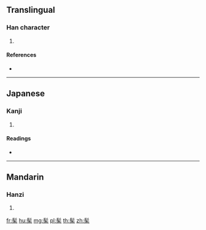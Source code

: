 {{character info/new}}
==Translingual==

===Han character===
{{Han char|rn=190|rad=髟|as=04|sn=14|four=|canj=SHD}}

# {{defn|Han|sort=髟04}}

====References====
* {{Han ref|kx=1452.400|dkj=45372|dj=1983.160|hdz=74519.030|uh=9AE4|ud=39652}}

----

==Japanese==

===Kanji===
{{ja-kanji|grade=|rs=髟04}}

# {{defn|lang=ja|sort=髟04}}

====Readings====
* {{ja-readings|on=[[きゅう]] (kyū), [[く]] (ku), [[し]] (shi)|kun=[[うるし]] (urushi)}}

----

==Mandarin==

===Hanzi===
{{cmn-hanzi|pin=[[xiū]] ([[xiu1]])|wg=hsiu<sup>1</sup>}}

# {{defn|lang=cmn|sort=髟04}}

[[fr:髤]]
[[hu:髤]]
[[mg:髤]]
[[pl:髤]]
[[th:髤]]
[[zh:髤]]